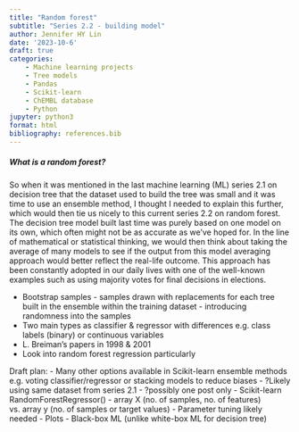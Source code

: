 ```yaml
---
title: "Random forest"
subtitle: "Series 2.2 - building model"
author: Jennifer HY Lin
date: '2023-10-6'
draft: true
categories: 
    - Machine learning projects
    - Tree models
    - Pandas
    - Scikit-learn
    - ChEMBL database
    - Python
jupyter: python3
format: html
bibliography: references.bib
---
```


##### **What is a random forest?**

So when it was mentioned in the last machine learning (ML) series 2.1 on decision tree that the dataset used to build the tree was small and it was time to use an ensemble method, I thought I needed to explain this further, which would then tie us nicely to this current series 2.2 on random forest. The decision tree model built last time was purely based on one model on its own, which often might not be as accurate as we've hoped for. In the line of mathematical or statistical thinking, we would then think about taking the average of many models to see if the output from this model averaging approach would better reflect the real-life outcome. This approach has been constantly adopted in our daily lives with one of the well-known examples such as using majority votes for final decisions in elections. 



- Bootstrap samples - samples drawn with replacements for each tree built in the ensemble within the training dataset - introducing randomness into the samples
- Two main types as classifier & regressor with differences e.g. class labels (binary) or continuous variables
- L. Breiman's papers in 1998 & 2001
- Look into random forest regression particularly


Draft plan:
- Many other options available in Scikit-learn ensemble methods e.g. voting classifier/regressor or stacking models to reduce biases
- ?Likely using same dataset from series 2.1
- ?possibly one post only
- Scikit-learn RandomForestRegressor()
- array X (no. of samples, no. of features) vs. array y (no. of samples or target values)
- Parameter tuning likely needed
- Plots
- Black-box ML (unlike white-box ML for decision tree)

